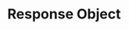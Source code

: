 ---
id: "express_easy_007"
questionType: "MULTIPLE_CHOICE"
title: "Response Object"
description: "Which method sends a response to the client?"
difficulty: "EASY"
category: "Express"
options:
  - "res.send()"
  - "res.write()"
  - "res.emit()"
  - "res.push()"
correctAnswer: 0
---